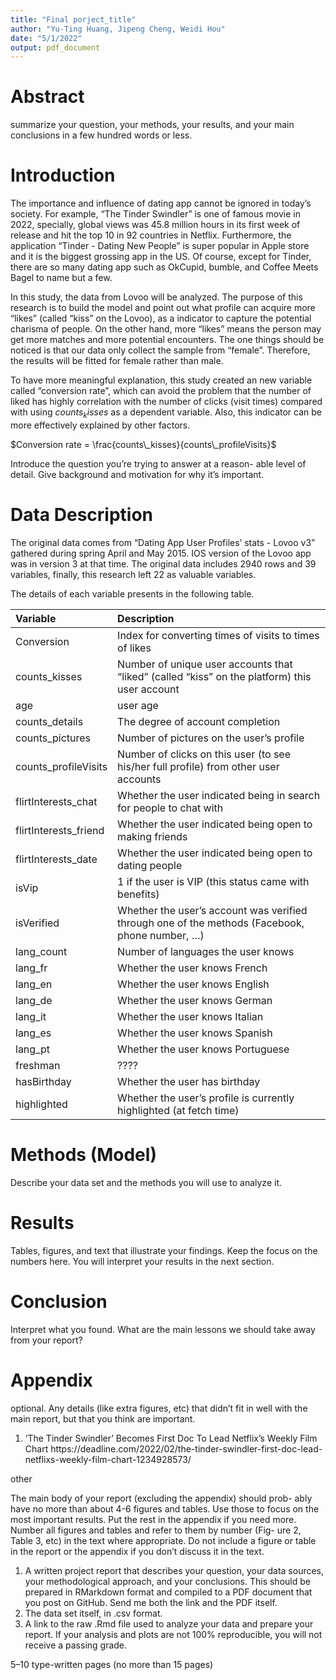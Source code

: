 ```yaml
---
title: "Final porject_title"
author: "Yu-Ting Huang, Jipeng Cheng, Weidi Hou"
date: "5/1/2022"
output: pdf_document
---
```


# Abstract
summarize your question, your methods, your results, and your main conclusions in a few hundred words or less.

# Introduction
The importance and influence of dating app cannot be ignored in today's society. For example, "The Tinder Swindler" is one of famous movie in 2022, specially,  global views was 45.8 million hours in its first week of release and hit the top 10 in 92 countries in Netflix. Furthermore, the application "Tinder - Dating New People" is super popular in Apple store and it is the biggest grossing app in the US. Of course, except for Tinder, there are so many dating app such as OkCupid, bumble, and Coffee Meets Bagel to name but a few. 

In this study, the data from Lovoo will be analyzed. The purpose of this research is to build the model and point out what profile can acquire more "likes" (called "kiss" on the Lovoo), as a indicator to capture the potential charisma of people. On the other hand, more "likes" means the person may get more matches and more potential encounters. The one things should be noticed is that our data only collect the sample from "female". Therefore, the results will be fitted for female rather than male.

To have more meaningful explanation, this study created an new variable called "conversion rate", which can avoid the problem that the number of liked has highly correlation with the number of clicks (visit times) compared with using $counts_kisses$ as a dependent variable. Also, this indicator can be more effectively explained by other factors.

$Conversion rate = \frac{counts\_kisses}{counts\_profileVisits}$

Introduce the question you’re trying to answer at a reason- able level of detail. Give background and motivation for why it’s important.

# Data Description

The original data comes from "Dating App User Profiles' stats - Lovoo v3" gathered during spring April and May 2015.  IOS version of the Lovoo app was in version 3 at that time. The original data includes 2940 rows and 39 variables, finally, this research left 22 as valuable variables. 

The details of each variable presents in the following table.

|Variable   |Description|
|:---   |:----------|
|Conversion |Index for converting times of visits to times of likes|
|counts_kisses   |Number of unique user accounts that "liked" (called "kiss" on the platform) this user account|
|age   |user age|
|counts_details   |The degree of account completion|
|counts_pictures   |Number of pictures on the user's profile|
|counts_profileVisits  |Number of clicks on this user (to see his/her full profile) from other user accounts|
|flirtInterests_chat   |Whether the user indicated being in search for people to chat with|
|flirtInterests_friend   |Whether the user indicated being open to making friends|
|flirtInterests_date  |Whether the user indicated being open to dating people|
|isVip   |1 if the user is VIP (this status came with benefits)|
|isVerified  |Whether the user's account was verified through one of the methods (Facebook, phone number, ...)|
|lang_count   |Number of languages the user knows|
|lang_fr   |Whether the user knows French|
|lang_en  |Whether the user knows English|
|lang_de   |Whether the user knows German|
|lang_it   |Whether the user knows Italian|
|lang_es   |Whether the user knows Spanish|
|lang_pt   |Whether the user knows Portuguese|
|freshman   |????|
|hasBirthday  |Whether the user has birthday|
|highlighted   |Whether the user's profile is currently highlighted (at fetch time)|

# Methods (Model)
Describe your data set and the methods you will use to analyze it.

# Results
Tables, figures, and text that illustrate your findings. Keep the focus on the numbers here. You will interpret your results in the next section.

# Conclusion
Interpret what you found. What are the main lessons we should take away from your report?

# Appendix
optional. Any details (like extra figures, etc) that didn’t fit in well with the main report, but that you think are important.

1. ‘The Tinder Swindler’ Becomes First Doc To Lead Netflix’s Weekly Film Chart https://deadline.com/2022/02/the-tinder-swindler-first-doc-lead-netflixs-weekly-film-chart-1234928573/




other


The main body of your report (excluding the appendix) should prob- ably have no more than about 4-6 figures and tables. Use those to focus on the most important results. Put the rest in the appendix if you need more. Number all figures and tables and refer to them by number (Fig- ure 2, Table 3, etc) in the text where appropriate. Do not include a figure or table in the report or the appendix if you don’t discuss it in the text.

1. A written project report that describes your question, your data sources, your methodological approach, and your conclusions. This should be prepared in RMarkdown format and compiled to a PDF document that you post on GitHub. Send me both the link and the PDF itself.
2. The data set itself, in .csv format.
3. A link to the raw .Rmd file used to analyze your data and prepare your report. If your analysis and plots are not 100% reproducible, you will not receive a passing grade.

5–10 type-written pages (no more than 15 pages)
